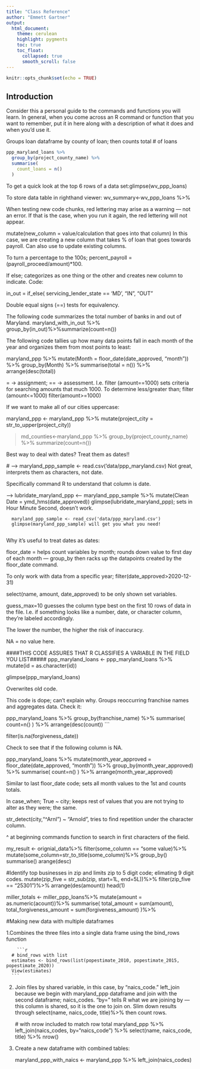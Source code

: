 ```yaml
---
title: "Class Reference"
author: "Emmett Gartner"
output:
  html_document:
    theme: cerulean
    highlight: pygments
    toc: true
    toc_float:
      collapsed: true
      smooth_scroll: false
---
```


```r
knitr::opts_chunk$set(echo = TRUE)
```

## Introduction

Consider this a personal guide to the commands and functions you will learn. In general, when you come across an R command or function that you want to remember, put it in here along with a description of what it does and when you'd use it.

Groups loan dataframe by county of loan; then counts total # of loans
```r
ppp_maryland_loans %>%
  group_by(project_county_name) %>%
  summarise(
    count_loans = n()
  )
```


To get a quick look at the top 6 rows of a data set:glimpse(wv_ppp_loans)

To store data table in righthand viewer: wv_summary<-wv_ppp_loans %>% 

When testing new code chunks, red lettering may arise as a warning — not an error. If that is the case, when you run it again, the red lettering will not appear.

mutate(new_column = value/calculation that goes into that column) In this case, we are creating a new column that takes % of loan that goes towards payroll. Can also use to update existing columns.

To turn a percentage to the 100s; percent_payroll = (payroll_proceed/amount)*100.


If else; categorizes as one thing or the other and creates new column to indicate. Code:

 in_out = if_else(
        servicing_lender_state == 'MD', "IN", "OUT"
        
Double equal signs (==) tests for equivalency.

The following code summarizes the total number of banks in and out of Maryland.
maryland_with_in_out %>% group_by(in_out)%>%summarize(count=n())

The following code tallies up how many data points fall in each month of the year and organizes them from most points to least:

maryland_ppp %>%
  mutate(Month = floor_date(date_approved, "month")) %>%
  group_by(Month) %>%
  summarise(total = n()) %>%
  arrange(desc(total))

= -> assignment; == -> assessment. I.e. filter (amount==1000) sets criteria for searching amounts that much 1000. To determine less/greater than; filter (amount<=1000) filter(amount>=1000)

If we want to make all of our cities uppercase:

maryland_ppp <- maryland_ppp %>% mutate(project_city = str_to_upper(project_city))

> md_counties<-maryland_ppp %>% group_by(project_county_name) %>% summarize(count=n())

Best way to deal with dates? Treat them as dates!! 

 # ---> maryland_ppp_sample <- read.csv('data/ppp_maryland.csv)
  Not great, interprets them as characters, not date.
  
Specifically command R to understand that column is date.

 ---> lubridate_maryland_ppp <-- maryland_ppp_sample %>% mutate(Clean Date = ymd_hms(date_approved)) 
      glimpse(lubridate_maryland_ppp); sets in Hour Minute Second, doesn't work.
      
      maryland_ppp_sample <- read_csv('data/ppp_maryland.csv')
      glimpse(maryland_ppp_sample) will get you what you need!
      
Why it's useful to treat dates as dates:

floor_date = helps count variables by month; rounds down value to first day of each month — group_by then racks up the datapoints created by the floor_date command.

To only work with data from a specific year; filter(date_approved>2020-12-31) 

select(name, amount, date_approved) to be only shown set variables.


guess_max=10 guesses the column type best on the first 10 rows of data in the file. I.e. if something looks like a number, date, or character column, they're labeled accordingly.

The lower the number, the higher the risk of inaccuracy. 

NA = no value here.

####THIS CODE ASSURES THAT R CLASSIFIES A VARIABLE IN THE FIELD YOU LIST#####
ppp_maryland_loans <- ppp_maryland_loans %>%
  mutate(id = as.character(id))

glimpse(ppp_maryland_loans)

Overwrites old code.

This code is dope; can't explain why. Groups reoccurring franchise names and aggregates data. Check it:

ppp_maryland_loans %>%
  group_by(franchise_name) %>%
  summarise(
    count=n()
  ) %>%
  arrange(desc(count))
```


  filter(is.na(forgiveness_date))

Check to see that if the following column is NA.

ppp_maryland_loans %>%
  mutate(month_year_approved = floor_date(date_approved, "month")) %>%
  group_by(month_year_approved) %>%
   summarise(
    count=n()
  ) %>%
  arrange(month_year_approved)
  
  
  Similar to last floor_date code; sets all month values to the 1st and counts totals.
  
  In case_when; True ~ city; keeps rest of values that you are not trying to alter as they were; the same.
  
  str_detect(city,"^Arnl") ~ "Arnold", tries to find repetition under the character column.
  
  ^ at beginning commands function to search in first characters of the field.
  
  
  my_result <- orignial_data%>%
  filter(some_column == "some value)%>%
  mutate(some_column=str_to_title(some_column)%>%
  group_by()
  summarise()
  arange(desc)
  
  #Identify top businesses in zip and limits zip to 5 digit code; elimating 9 digit codes.
  mutate(zip_five = str_sub(zip, start=1L, end=5L))%>%
  filter(zip_five == "25301")%>%
  arrange(des(amount))
  head(1)
  
  miller_totals <- miller_ppp_loans%>%
    mutate(amount = as.numeric(acount))%>%
    summarise(
    total_amount = sum(amount),
    total_forgiveness_amount = sum(forgiveness_amount)
    )%>%
    
    
  #Making new data with multiple dataframes
  
  1.Combines the three files into a single data frame using the bind_rows function
  
        ```r
      # bind_rows with list
      estimates <- bind_rows(list(popestimate_2010, popestimate_2015, popestimate_2020))
      View(estimates)
      ```

  2. Join files by shared variable, in this case, by "naics_code." left_join because we begin with maryland_ppp dataframe and join    with the second dataframe; naics_codes. "by=" tells R what we are joining by — this column is shared, so it is the one to join on.
  Slim down results through select(name, naics_code, title)%>% then count rows.

      # with nrow included to match row total
      maryland_ppp %>% left_join(naics_codes, by="naics_code") %>% select(name, naics_code, title) %>% nrow()



  3. Create a new dataframe with combined tables:
  
      maryland_ppp_with_naics <- maryland_ppp %>% left_join(naics_codes)

      
  